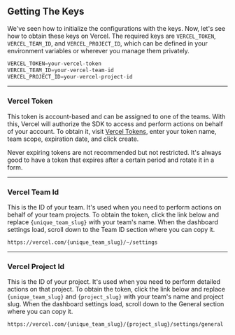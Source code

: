 
## Getting The Keys

We've seen how to initialize the configurations with the keys. Now, let's see how to obtain these keys on Vercel. The required keys are `VERCEL_TOKEN`, `VERCEL_TEAM_ID`, and `VERCEL_PROJECT_ID`, which can be defined in your environment variables or wherever you manage them privately.

```js filename=".env"
VERCEL_TOKEN=your-vercel-token
VERCEL_TEAM_ID=your-vercel-team-id
VERCEL_PROJECT_ID=your-vercel-project-id
```

---

### Vercel Token

This token is account-based and can be assigned to one of the teams. With this, Vercel will authorize the SDK to access and perform actions on behalf of your account. To obtain it, visit [Vercel Tokens](https://vercel.com/account/tokens), enter your token name, team scope, expiration date, and click create.

<Callout type='info'>
    Never expiring tokens are not recommended but not restricted. It's always good to have a token that expires after a certain period and rotate it in a form.
</Callout>

---

### Vercel Team Id

This is the ID of your team. It's used when you need to perform actions on behalf of your team projects. To obtain the token, click the link below and replace `{unique_team_slug}` with your team's name. When the dashboard settings load, scroll down to the Team ID section where you can copy it.

```
https://vercel.com/{unique_team_slug}/~/settings
```

---

### Vercel Project Id

This is the ID of your project. It's used when you need to perform detailed actions on that project. To obtain the token, click the link below and replace `{unique_team_slug}` and `{project_slug}` with your team's name and project slug. When the dashboard settings load, scroll down to the General section where you can copy it.

```
https://vercel.com/{unique_team_slug}/{project_slug}/settings/general
```